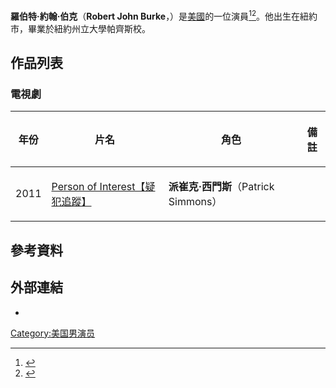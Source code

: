 {{Infobox person
|name=Robert John Burke
|image=
|caption=
|birth_date={{Birth date and age|1960|9|12}}<ref name=NYT/>
|birth_place=[[美國|美國]][[紐約|紐約]]華盛頓高地<ref name=NYT/> 
|occupation=[[演員|演員]]
|yearsactive=1981–現在
|alma mater=[[紐約州立大學帕齊斯分校|紐約州立大學帕齊斯分校]]
}}
'''羅伯特·約翰·伯克'''（'''Robert John Burke'''，{{bd|1960年|9月12日}}）是[[美國|美國]]的一位演員<ref name=NYT>{{cite web|work=[[The_New_York_Times|The New York Times]]|title=Robert John Burke Biography|url=http://www.nytimes.com/movies/person/9625/Robert-John-Burke/biography|accessdate=2016-03-24|archive-date=2016-03-07|archive-url=https://web.archive.org/web/20160307042311/http://www.nytimes.com/movies/person/9625/Robert-John-Burke/biography|dead-url=no}}</ref><ref name=NYT2>{{cite web|url=http://www.nytimes.com/movies/person/9625/Robert-John-Burke/filmography|title=Robert John Burke Filmography|work=[[The_New_York_Times|The New York Times]]|accessdate=2016-03-24|archive-date=2016-03-07|archive-url=https://web.archive.org/web/20160307151857/http://www.nytimes.com/movies/person/9625/Robert-John-Burke/filmography|dead-url=no}}</ref>。他出生在紐約市，畢業於紐約州立大學帕齊斯校。

== 作品列表 ==

=== 電視劇 ===
{| class="wikitable"
!年份
!片名
!角色
!備註
|-
|2011
|[[疑犯追踪|Person of Interest【疑犯追蹤】]]
|'''派崔克·西門斯'''（Patrick Simmons）
|
|}

==參考資料==
{{Reflist}}
==外部連結==
*{{IMDb name|121559|Robert John Burke}}
[[Category:美国男演员|Category:美国男演员]]